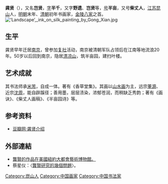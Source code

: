 '''龚贤'''（{{bd|1618年||1689年||G龚}}），又名'''岂贤'''，[[表字|字]]'''半千'''，又字'''野遗'''、'''岂贤'''等，[[号|号]]'''半亩'''，又号'''柴丈人'''，[[江苏|江苏]][[昆山|昆山]]人，[[明朝|明朝]]末年、[[清朝|清朝]]初年书画家，[[金陵八家|金陵八家]]之首。
[[File:‘Landscape’,_ink_on_silk_painting_by_Gong_Xian.jpg|thumb]]
== 生平 ==
龚贤早年迁居[[南京|南京]]，曾参加[[复社|复社]]活动，南京被清朝军队占领后在江南等地流浪20年。50岁以后回到南京，隐居[[清凉山|清凉山]]，筑半亩园，建扫叶楼。

== 艺术成就 ==
其书法师承[[米芾|米芾]]，自成一体。著有《香草堂集》。其画以[[山水画|山水画]]为主，远宗[[董源|董源]]、近宗[[沈周|沈周]]，能自辟蹊径；善用墨，层层渍染，浓郁苍润，而稍缺乏秀韵；著有《画诀》、《柴丈人画稿》、《半亩园诗》等。

== 参考资料 ==
*[http://www.douban.com/subject/1120015/ 豆瓣网·龚贤介绍]

==外部連結==
* [http://www.metmuseum.org/toah/works-of-art/1979.499 龔賢的作品在美國紐約大都會藝術博物館。]{{Wayback|url=http://www.metmuseum.org/toah/works-of-art/1979.499 |date=20151117150431 }}
*蔡星仪：〈[http://www.mam.gov.mo/MAM_WS/ShowFile.ashx?p=mam2013/pdf_theses/635895895404304.pdf 龔賢研究的幾個問題]{{Wayback|url=http://www.mam.gov.mo/MAM_WS/ShowFile.ashx?p=mam2013%2Fpdf_theses%2F635895895404304.pdf |date=20180209002925 }}〉。

{{並稱|金陵八家|[[龔賢|龔賢]] - [[樊圻|樊圻]] - [[高岑|高岑]] - [[鄒喆|鄒喆]] - [[吳宏|吳宏]] - [[葉欣|葉欣]] - [[胡造|胡造]] - [[謝蓀|謝蓀]]}}

{{權威控制}}

{{DEFAULTSORT:}}
[[Category:崑山人|Category:崑山人]]
[[Category:中国画家|Category:中国画家]]
[[Category:中国书法家|Category:中国书法家]]
